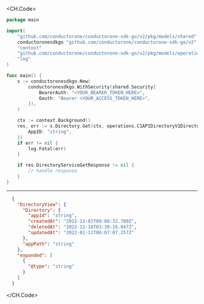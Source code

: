 
<CH.Code>
```go Get.go
package main

import(
	"github.com/conductorone/conductorone-sdk-go/v2/pkg/models/shared"
	conductoronesdkgo "github.com/conductorone/conductorone-sdk-go/v2"
	"context"
	"github.com/conductorone/conductorone-sdk-go/v2/pkg/models/operations"
	"log"
)

func main() {
    s := conductoronesdkgo.New(
        conductoronesdkgo.WithSecurity(shared.Security{
            BearerAuth: "<YOUR_BEARER_TOKEN_HERE>",
            Oauth: "Bearer <YOUR_ACCESS_TOKEN_HERE>",
        }),
    )

    ctx := context.Background()
    res, err := s.Directory.Get(ctx, operations.C1APIDirectoryV1DirectoryServiceGetRequest{
        AppID: "string",
    })
    if err != nil {
        log.Fatal(err)
    }

    if res.DirectoryServiceGetResponse != nil {
        // handle response
    }
}
```
---

```json Example Response
  {
    "DirectoryView": {
      "Directory": {
        "appId": "string",
        "createdAt": "2022-11-01T09:06:32.789Z",
        "deletedAt": "2022-12-16T03:38:16.047Z",
        "updatedAt": "2022-01-11T06:07:07.257Z"
      },
      "appPath": "string"
    },
    "expanded": [
      {
        "@type": "string"
      }
    ]
  }
```
</CH.Code>
